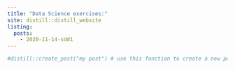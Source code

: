 ```yaml
---
title: "Data Science exercises:"
site: distill::distill_website
listing: 
  posts:
    - 2020-11-14-sdd1
---
```


```r
#distill::create_post("my post") # use this fonction to create a new post
```

